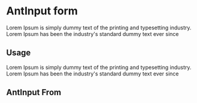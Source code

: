 

<Meta title="Design System|Ant Input" component={AntInput} />

# AntInput form

Lorem Ipsum is simply dummy text of the printing and typesetting industry. Lorem Ipsum has been the industry's standard dummy text ever since 
## Usage

Lorem Ipsum is simply dummy text of the printing and typesetting industry. Lorem Ipsum has been the industry's standard dummy text ever since 

## AntInput From


<Preview withToolbar>
  <Story name="AntInput Form">
    <AntInput></AntInput>
  </Story>
</Preview>
